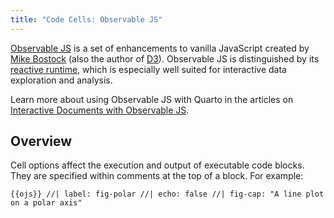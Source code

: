 ```yaml
---
title: "Code Cells: Observable JS"
---
```


[Observable JS](https://observablehq.com/@observablehq/observables-not-javascript) is a set of enhancements to vanilla JavaScript created by [Mike Bostock](https://en.wikipedia.org/wiki/Mike_Bostock) (also the author of [D3](https://d3js.org/)). Observable JS is distinguished by its [reactive runtime](https://github.com/observablehq/runtime), which is especially well suited for interactive data exploration and analysis.

Learn more about using Observable JS with Quarto in the articles on [Interactive Documents with Observable JS](../../interactive/ojs/index.qmd).

## Overview

Cell options affect the execution and output of executable code blocks. They are specified within comments at the top of a block. For example:

``` {{ojs}}
//| label: fig-polar
//| echo: false
//| fig-cap: "A line plot on a polar axis"
```
